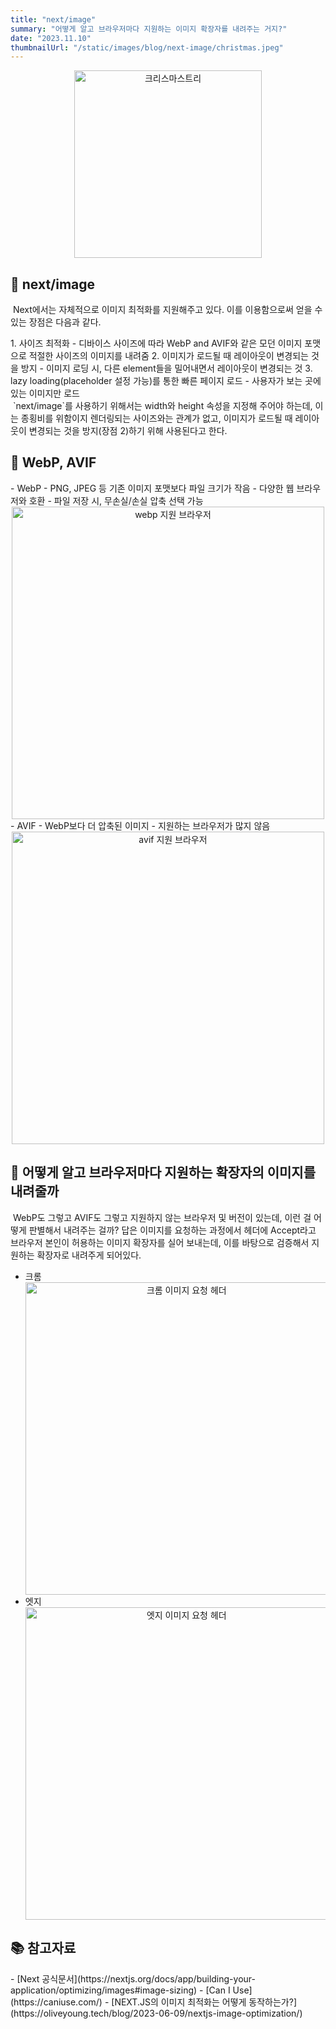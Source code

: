 ```yaml
---
title: "next/image"
summary: "어떻게 알고 브라우저마다 지원하는 이미지 확장자를 내려주는 거지?"
date: "2023.11.10"
thumbnailUrl: "/static/images/blog/next-image/christmas.jpeg"
---
```


<div align="center">
	<img src="/static/images/blog/next-image/christmas.jpeg" width="300px" alt="크리스마스트리" />
</div>

## 🌟 next/image
&nbsp;Next에서는 자체적으로 이미지 최적화를 지원해주고 있다. 이를 이용함으로써 얻을 수 있는 장점은 다음과 같다.
<div>
1. 사이즈 최적화
	- 디바이스 사이즈에 따라 WebP and AVIF와 같은 모던 이미지 포맷으로 적절한 사이즈의 이미지를 내려줌
2. 이미지가 로드될 때 레이아웃이 변경되는 것을 방지
	- 이미지 로딩 시, 다른 element들을 밀어내면서 레이아웃이 변경되는 것
3. lazy loading(placeholder 설정 가능)를 통한 빠른 페이지 로드
	- 사용자가 보는 곳에 있는 이미지만 로드
</div>
&nbsp;`next/image`를 사용하기 위해서는 width와 height 속성을 지정해 주어야 하는데, 이는 종횡비를 위함이지 렌더링되는 사이즈와는 관계가 없고, 이미지가 로드될 때 레이아웃이 변경되는 것을 방지(장점 2)하기 위해 사용된다고 한다.

## 👊 WebP, AVIF
<div>
- WebP
	- PNG, JPEG 등 기존 이미지 포맷보다 파일 크기가 작음
	- 다양한 웹 브라우저와 호환
	- 파일 저장 시, 무손실/손실 압축 선택 가능
	<div align="center">
		<img src="/static/images/blog/next-image/webp.png" width="500px" alt="webp 지원 브라우저" />
	</div>
- AVIF
	- WebP보다 더 압축된 이미지
	- 지원하는 브라우저가 많지 않음
	<div align="center">
		<img src="/static/images/blog/next-image/avif.png" width="500px" alt="avif 지원 브라우저" />
	</div>
</div>

## 👀 어떻게 알고 브라우저마다 지원하는 확장자의 이미지를 내려줄까
&nbsp;WebP도 그렇고 AVIF도 그렇고 지원하지 않는 브라우저 및 버전이 있는데, 이런 걸 어떻게 판별해서 내려주는 걸까? 답은 이미지를 요청하는 과정에서 헤더에 Accept라고 브라우저 본인이 허용하는 이미지 확장자를 실어 보내는데, 이를 바탕으로 검증해서 지원하는 확장자로 내려주게 되어있다.
- 크롬
	<div align="center">
		<img src="/static/images/blog/next-image/chrome.png" width="500px" alt="크롬 이미지 요청 헤더" />
	</div>
- 엣지
	<div align="center">
		<img src="/static/images/blog/next-image/edge.png" width="500px" alt="엣지 이미지 요청 헤더" />
	</div>

## 📚 참고자료
<div>
- [Next 공식문서](https://nextjs.org/docs/app/building-your-application/optimizing/images#image-sizing)
- [Can I Use](https://caniuse.com/)
- [NEXT.JS의 이미지 최적화는 어떻게 동작하는가?](https://oliveyoung.tech/blog/2023-06-09/nextjs-image-optimization/)
</div>